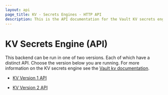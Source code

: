 ```yaml
---
layout: api
page_title: KV - Secrets Engines - HTTP API
description: This is the API documentation for the Vault KV secrets engine.
---
```


# KV Secrets Engine (API)

This backend can be run in one of two versions. Each of which have a distinct API.
Choose the version below you are running. For more information on the KV secrets
engine see the [Vault kv documentation](/vault/docs/secrets/kv).

- [KV Version 1 API](/vault/api-docs/secret/kv/kv-v1)

- [KV Version 2 API](/vault/api-docs/secret/kv/kv-v2)

